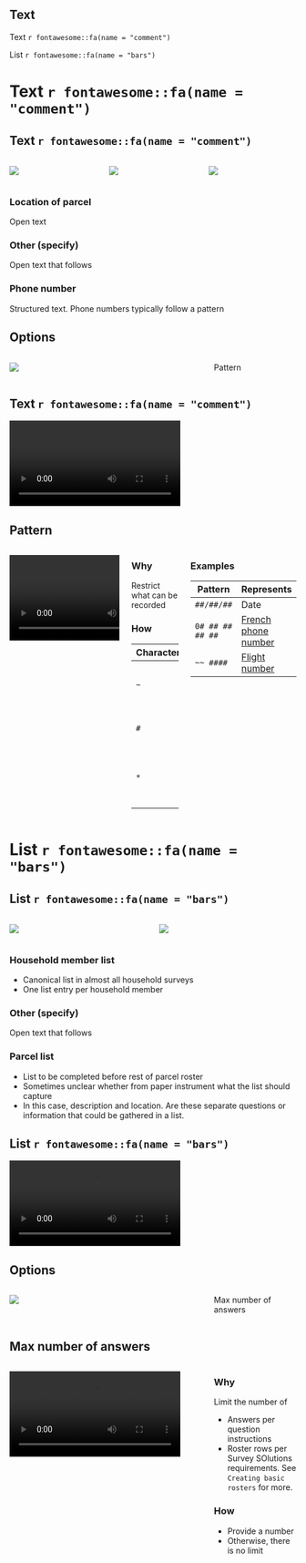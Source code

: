 ## Text {.t4}
 
::: {.box .box-4}
Text `r fontawesome::fa(name = "comment")`
:::

::: {.box .box-4}
List `r fontawesome::fa(name = "bars")`
:::

# Text `r fontawesome::fa(name = "comment")` {background-color=var(--s4)}

## Text `r fontawesome::fa(name = "comment") `{.t4}

:::: {.columns}

::: {.column width="33%"}
![](assets/text/text/text_papi_example_1.png){fig-align="center"}
:::

::: {.column width="33%" .fragment}
![](assets/text/text/text_papi_example_2.png){fig-align="center"}
:::

::: {.column width="33%" .fragment}
![](assets/text/text/text_papi_example_3.png){fig-align="center"}
:::

::::

::: {.notes}

### Location of parcel

Open text

### Other (specify)

Open text that follows

### Phone number

Structured text. Phone numbers typically follow a pattern

:::

## Options {.t4}

:::: {.columns}

::: {.column width="70%"}
![](assets/text/text/text_capi_option_overview.png){fig-align="center"}
:::

::: {.column width="30%"}

::: {.box .box-4}
Pattern
:::

:::

::::

## Text `r fontawesome::fa(name = "comment") `{.t4}

![](assets/text/text/text_option_demo.mp4){fig-align="center"}

<!-- 

https://designer.mysurvey.solutions/questionnaire/details/9e37f1c59e1c47039167928481cf42d2/chapter/a3d3bf44c5731c51f43520b254e95aa3/group/a3d3bf44c5731c51f43520b254e95aa3
 -->

## Pattern {.t4}

:::: {.columns}

::: {.column width="70%"}
![](assets/text/text/text_pattern.mp4){fig-align="center"}
:::

::: {.column width="30%"}

### Why

Restrict what can be recorded

### How

| Character | Represents |
| --------- | ---------- |
| `~`         | One alpha character (i.e., A-Z, a-z) |
| `#`         | One numeric character (i.e., 0-9) |
| `*`         | One alphanumeric character (i.e., A-z, a-z, 0-9) |


:::

::: {.notes}

###  Examples

| Pattern | Represents |
| --------- | ---------- |
| `##/##/##`  | Date |
| `0# ## ## ## ##` | [French phone number](https://en.wikipedia.org/wiki/Telephone_numbers_in_France) |
| `~~ ####` | [Flight number](https://en.wikipedia.org/wiki/Flight_number) |

:::


::::

# List `r fontawesome::fa(name = "bars")` {background-color=var(--s4)}

## List `r fontawesome::fa(name = "bars")` {.t4}

:::: {.columns}

::: {.column width="50%"}
![](assets/text/list/list_papi_example_1.png){fig-align="center"}
:::

::: {.column width="50%" .fragment}
![](assets/text/list/list_papi_example_2.png){fig-align="center"}
:::

::::

::: {.notes}

### Household member list

- Canonical list in almost all household surveys
- One list entry per household member

### Other (specify)

Open text that follows

### Parcel list

- List to be completed before rest of parcel roster
- Sometimes unclear whether from paper instrument what the list should capture
- In this case, description and location. Are these separate questions or information that could be gathered in a list.

:::


## List `r fontawesome::fa(name = "bars")` {.t4}

![](assets/text/list/list_capi_demo.mp4){fig-align="center"}

<!-- TODO: video of Question Types questionnaire

https://designer.mysurvey.solutions/questionnaire/details/9e37f1c59e1c47039167928481cf42d2/chapter/65d72ff2c95dbbabaf3077c30f779e1d/group/65d72ff2c95dbbabaf3077c30f779e1d

 -->


## Options {.t4}

:::: {.columns}

::: {.column width="70%"}
![](assets/text/list/list_option_overview.png){fig-align="center"}
:::

::: {.column width="30%"}

::: {.box .box-4}
Max number of answers
:::

:::

::::

## Max number of answers {.t4}

:::: {.columns}

::: {.column width="70%"}
![](assets/text/list/list_max_number_of_options.mp4){fig-align="center"}
:::

::: {.column width="30%"}

### Why

Limit the number of

- Answers per question instructions
- Roster rows per Survey SOlutions requirements. See `Creating basic rosters` for more.

### How

- Provide a number
- Otherwise, there is no limit

:::

::::
